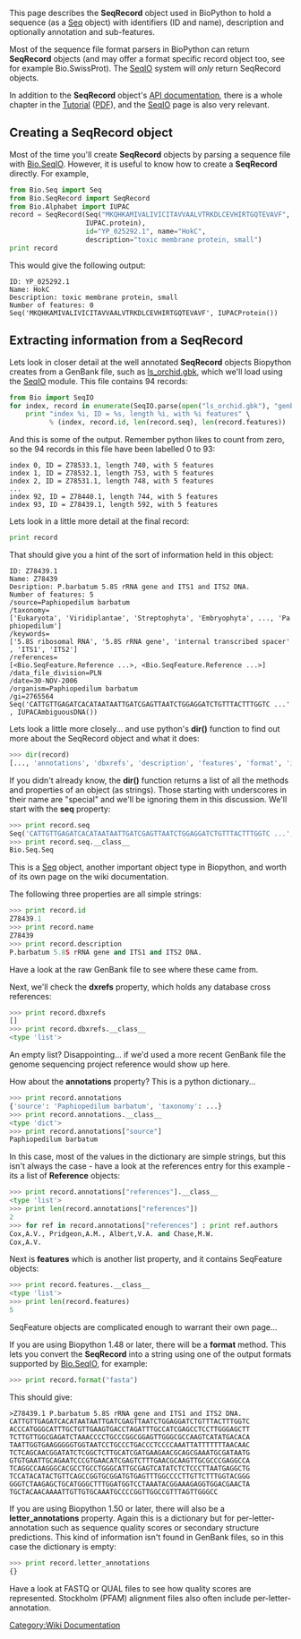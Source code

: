This page describes the '''SeqRecord''' object used in BioPython to hold a sequence (as a [[Seq]] object) with identifiers (ID and name), description and optionally annotation and sub-features.

Most of the sequence file format parsers in BioPython can return '''SeqRecord''' objects (and may offer a format specific record object too, see for example Bio.SwissProt).  The [[SeqIO]] system will ''only'' return SeqRecord objects.

In addition to the '''SeqRecord''' object's [http://biopython.org/DIST/docs/api/Bio.SeqRecord.SeqRecord-class.html API documentation], there is a whole chapter in the [http://biopython.org/DIST/docs/tutorial/Tutorial.html Tutorial] ([http://biopython.org/DIST/docs/tutorial/Tutorial.pdf PDF]), and the [[SeqIO]] page is also very relevant.

== Creating a SeqRecord object ==

Most of the time you'll create '''SeqRecord''' objects by parsing a sequence file with [[SeqIO|Bio.SeqIO]].  However, it is useful to know how to create a '''SeqRecord''' directly.  For example,
<source lang=Python>
from Bio.Seq import Seq
from Bio.SeqRecord import SeqRecord
from Bio.Alphabet import IUPAC
record = SeqRecord(Seq("MKQHKAMIVALIVICITAVVAALVTRKDLCEVHIRTGQTEVAVF",
                   IUPAC.protein),
                   id="YP_025292.1", name="HokC",
                   description="toxic membrane protein, small")
print record
</source>

This would give the following output:

 ID: YP_025292.1
 Name: HokC
 Description: toxic membrane protein, small
 Number of features: 0
 Seq('MKQHKAMIVALIVICITAVVAALVTRKDLCEVHIRTGQTEVAVF', IUPACProtein())

== Extracting information from a SeqRecord ==

Lets look in closer detail at the well annotated '''SeqRecord''' objects Biopython creates from a GenBank file, such as [http://biopython.org/DIST/docs/tutorial/examples/ls_orchid.gbk ls_orchid.gbk], which we'll load using the [[SeqIO]] module.  This file contains 94 records:

<source lang=Python>
from Bio import SeqIO
for index, record in enumerate(SeqIO.parse(open("ls_orchid.gbk"), "genbank")) :
    print "index %i, ID = %s, length %i, with %i features" \
          % (index, record.id, len(record.seq), len(record.features))
</source>

And this is some of the output. Remember python likes to count from zero, so the 94 records in this file have been labelled 0 to 93:

 index 0, ID = Z78533.1, length 740, with 5 features
 index 1, ID = Z78532.1, length 753, with 5 features
 index 2, ID = Z78531.1, length 748, with 5 features
 ...
 index 92, ID = Z78440.1, length 744, with 5 features
 index 93, ID = Z78439.1, length 592, with 5 features

Lets look in a little more detail at the final record:

<source lang=Python>
print record
</source>

That should give you a hint of the sort of information held in this object:

 ID: Z78439.1
 Name: Z78439
 Desription: P.barbatum 5.8S rRNA gene and ITS1 and ITS2 DNA.
 Number of features: 5
 /source=Paphiopedilum barbatum
 /taxonomy=['Eukaryota', 'Viridiplantae', 'Streptophyta', 'Embryophyta', ..., 'Paphiopedilum']
 /keywords=['5.8S ribosomal RNA', '5.8S rRNA gene', 'internal transcribed spacer', 'ITS1', 'ITS2']
 /references=[<Bio.SeqFeature.Reference ...>, <Bio.SeqFeature.Reference ...>]
 /data_file_division=PLN
 /date=30-NOV-2006
 /organism=Paphiopedilum barbatum
 /gi=2765564
 Seq('CATTGTTGAGATCACATAATAATTGATCGAGTTAATCTGGAGGATCTGTTTACTTTGGTC ...', IUPACAmbiguousDNA())

Lets look a little more closely... and use python's '''dir()''' function to find out more about the SeqRecord object and what it does:

<source lang=Python>
>>> dir(record)
[..., 'annotations', 'dbxrefs', 'description', 'features', 'format', 'id', 'letter_annotations', 'name', 'seq']
</source>

If you didn't already know, the '''dir()''' function returns a list of all the methods and properties of an object (as strings). Those starting with underscores in their name are "special" and we'll be ignoring them in this discussion. We'll start with the '''seq''' property:

<source lang=Python>
>>> print record.seq
Seq('CATTGTTGAGATCACATAATAATTGATCGAGTTAATCTGGAGGATCTGTTTACTTTGGTC ...', IUPACAmbiguousDNA())
>>> print record.seq.__class__
Bio.Seq.Seq
</source>

This is a [[Seq]] object, another important object type in Biopython, and worth of its own page on the wiki documentation.

The following three properties are all simple strings:

<source lang=Python>
>>> print record.id
Z78439.1
>>> print record.name
Z78439
>>> print record.description
P.barbatum 5.8S rRNA gene and ITS1 and ITS2 DNA.
</source>

Have a look at the raw GenBank file to see where these came from.

Next, we'll check the '''dxrefs''' property, which holds any database cross references:

<source lang=Python>
>>> print record.dbxrefs
[]
>>> print record.dbxrefs.__class__
<type 'list'>
</source>

An empty list? Disappointing... if we'd used a more recent GenBank file the genome sequencing project reference would show up here.

How about the '''annotations''' property? This is a python dictionary...

<source lang=Python>
>>> print record.annotations
{'source': 'Paphiopedilum barbatum', 'taxonomy': ...}
>>> print record.annotations.__class__
<type 'dict'>
>>> print record.annotations["source"]
Paphiopedilum barbatum
</source>

In this case, most of the values in the dictionary are simple strings, but this isn't always the case - have a look at the references entry for this example - its a list of '''Reference''' objects:

<source lang=Python>
>>> print record.annotations["references"].__class__
<type 'list'>
>>> print len(record.annotations["references"])
2
>>> for ref in record.annotations["references"] : print ref.authors
Cox,A.V., Pridgeon,A.M., Albert,V.A. and Chase,M.W.
Cox,A.V.
</source>

Next is '''features''' which is another list property, and it contains SeqFeature objects:

<source lang=Python>
>>> print record.features.__class__
<type 'list'>
>>> print len(record.features)
5
</source>

SeqFeature objects are complicated enough to warrant their own page...

If you are using Biopython 1.48 or later, there will be a '''format''' method.  This lets you convert the '''SeqRecord''' into a string using one of the output formats supported by [[SeqIO|Bio.SeqIO]], for example:

<source lang=Python>
>>> print record.format("fasta")
</source>

This should give:

 >Z78439.1 P.barbatum 5.8S rRNA gene and ITS1 and ITS2 DNA.
 CATTGTTGAGATCACATAATAATTGATCGAGTTAATCTGGAGGATCTGTTTACTTTGGTC
 ACCCATGGGCATTTGCTGTTGAAGTGACCTAGATTTGCCATCGAGCCTCCTTGGGAGCTT
 TCTTGTTGGCGAGATCTAAACCCCTGCCCGGCGGAGTTGGGCGCCAAGTCATATGACACA
 TAATTGGTGAAGGGGGTGGTAATCCTGCCCTGACCCTCCCCAAATTATTTTTTTAACAAC
 TCTCAGCAACGGATATCTCGGCTCTTGCATCGATGAAGAACGCAGCGAAATGCGATAATG
 GTGTGAATTGCAGAATCCCGTGAACATCGAGTCTTTGAACGCAAGTTGCGCCCGAGGCCA
 TCAGGCCAAGGGCACGCCTGCCTGGGCATTGCGAGTCATATCTCTCCCTTAATGAGGCTG
 TCCATACATACTGTTCAGCCGGTGCGGATGTGAGTTTGGCCCCTTGTTCTTTGGTACGGG
 GGGTCTAAGAGCTGCATGGGCTTTGGATGGTCCTAAATACGGAAAGAGGTGGACGAACTA
 TGCTACAACAAAATTGTTGTGCAAATGCCCCGGTTGGCCGTTTAGTTGGGCC


If you are using Biopython 1.50 or later, there will also be a '''letter_annotations''' property.  Again this is a dictionary but for per-letter-annotation such as sequence quality scores or secondary structure predictions.  This kind of information isn't found in GenBank files, so in this case the dictionary is empty:

<source lang=Python>
>>> print record.letter_annotations
{}
</source>

Have a look at FASTQ or QUAL files to see how quality scores are represented.  Stockholm (PFAM) alignment files also often include per-letter-annotation.
[[Category:Wiki Documentation]]